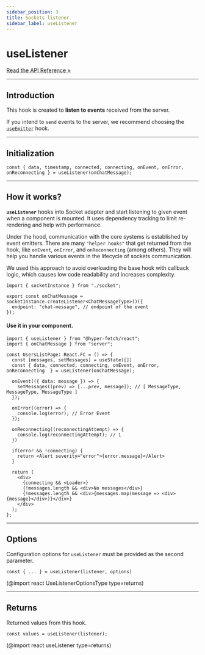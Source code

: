 ```yaml
---
sidebar_position: 3
title: Sockets listener
sidebar_label: useListener
---
```


# useListener

[Read the API Reference »](/api/react/Hooks/useListener.mdx)

---

## Introduction

This hook is created to **listen to events** received from the server.

If you intend to `send` events to the server, we recommend choosing the
[`useEmitter`](/react/04-sockets/use-emitter.mdx) hook.

---

## Initialization

```tsx
const { data, timestamp, connected, connecting, onEvent, onError, onReconnecting } = useListener(onChatMessage);
```

---

## How it works?

**`useListener`** hooks into Socket adapter and start listening to given event when a component is mounted. It uses
dependency tracking to limit re-rendering and help with performance.

Under the hood, communication with the core systems is established by event emitters. There are many `"helper hooks"`
that get returned from the hook, like `onEvent`, `onError`, and `onReconnecting` (among others). They will help you
handle various events in the lifecycle of sockets communication.

We used this approach to avoid overloading the base hook with callback logic, which causes low code readability and
increases complexity.

```tsx
import { socketInstance } from "./socket";

export const onChatMessage = socketInstance.createListener<ChatMessageType>()({
  endpoint: "chat-message", // endpoint of the event
});
```

#### Use it in your component.

```tsx
import { useListener } from "@hyper-fetch/react";
import { onChatMessage } from "server";

const UsersListPage: React.FC = () => {
  const [messages, setMessages] = useState([])
  const { data, connected, connecting, onEvent, onError, onReconnecting  } = useListener(onChatMessage);

  onEvent(({ data: message }) => {
    setMessages((prev) => [...prev, message]); // [ MessageType, MessageType, MessageType ]
  });

  onError((error) => {
    console.log(error); // Error Event
  });

  onReconnecting((reconnectingAttempt) => {
    console.log(reconnectingAttempt); // 1
  })

  if(error && !connecting) {
    return <Alert severity="error">{error.message}</Alert>
  }

  return (
    <div>
      {connecting && <Loader>}
      {!messages.length && <div>No messages</div>}
      {!messages.length && <div>{messages.map(message => <div>{message}</div>)}</div>}
    </div>
  );
};
```

---

## Options

Configuration options for `useListener` must be provided as the second parameter.

```tsx
const { ... } = useListener(listener, options)
```

(@import react UseListenerOptionsType type=returns)

---

## Returns

Returned values from this hook.

```tsx
const values = useListener(listener);
```

(@import react useListener type=returns)
